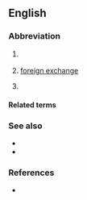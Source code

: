 {{also|Fx|F/X|fx}}
==English==

===Abbreviation===
{{rfc-header|Abbreviation}}
{{head|en|abbreviation}}

# {{abbreviation of|factor X|dot=|lang=en}} {{gloss|[[clotting factor X]]}}
# {{lb|en|finance}} [[foreign exchange]]
# {{lb|en|slang|video games|film|television}} {{alternate form of|lang=en|F/X|gloss=[[special effects]]}}

====Related terms====
{{rel4|title=clotting factor X
|{{l|en|FI}}
|{{l|en|FII}}
|{{l|en|FIII}}
|{{l|en|FIV}}
|{{l|en|FV}}
|{{l|en|FVI}}
|{{l|en|FVII}}
|{{l|en|FVIII}}
|{{l|en|FIX}}
|{{l|en|FXI}}
|{{l|en|FXII}}
|{{l|en|FXIII}}
|lang=en}}
{{rel2|lang=en|title=special effects
|{{l|en|SFX}}
|{{l|en|VFX}}
}}

===See also===
{{sense|special effects}}
* {{l|en|sound effects}}
* {{l|en|visual effects}}

===References===
* {{pedia}}